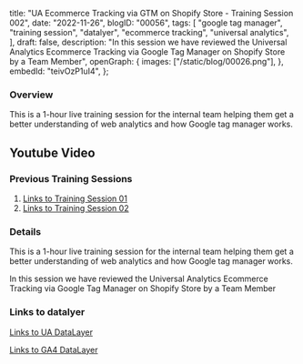  title: "UA Ecommerce Tracking via GTM on Shopify Store - Training Session 002",
 date: "2022-11-26",
 blogID: "00056",
 tags: [
  "google tag manager",
  "training session",
  "datalyer",
  "ecommerce tracking",
  "universal analytics",
 ],
 draft: false,
 description:
  "In this session we have reviewed the Universal Analytics Ecommerce Tracking via Google Tag Manager on Shopify Store by a Team Member",
 openGraph: {
  images: ["/static/blog/00026.png"],
 },
 embedId: "teivOzP1uI4",
};

<BlogHeader metadata={metadata} />

### Overview

This is a 1-hour live training session for the internal team helping them get a better understanding of web analytics and how Google tag manager works.

## Youtube Video

<YoutubeEmbed embedId='teivOzP1uI4' />

### Previous Training Sessions

1. [Links to Training Session 01](https://shahzadaalihassan.com/blog/google-tag-manager/training-session-001)
2. [Links to Training Session 02](https://shahzadaalihassan.com/blog/google-tag-manager/training-session-002)

### Details

This is a 1-hour live training session for the internal team helping them get a better understanding of web analytics and how Google tag manager works.

In this session we have reviewed the Universal Analytics Ecommerce Tracking via Google Tag Manager on Shopify Store by a Team Member

### Links to datalyer

[Links to UA DataLayer](https://developers.google.com/analytics/devguides/collection/ua/gtm/enhanced-ecommerce)

[Links to GA4 DataLayer](https://developers.google.com/analytics/devguides/collection/ga4/ecommerce?client_type=gtm)
